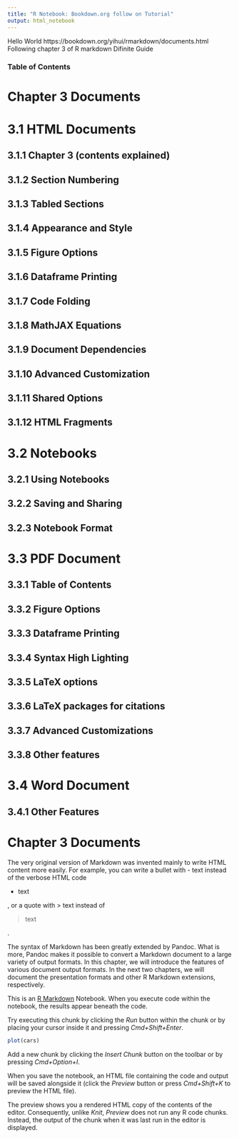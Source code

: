 ```yaml
---
title: "R Notebook: Bookdown.org follow on Tutorial"
output: html_notebook
---
```


Hello World
https://bookdown.org/yihui/rmarkdown/documents.html
Following chapter 3 of R markdown Difinite Guide

### Table of Contents
#   Chapter 3 Documents
# 3.1 HTML Documents
##  3.1.1 Chapter 3 (contents explained)
##  3.1.2 Section Numbering
##  3.1.3 Tabled Sections
##  3.1.4 Appearance and Style
##  3.1.5 Figure Options
##  3.1.6 Dataframe Printing
##  3.1.7 Code Folding
##  3.1.8 MathJAX Equations
##  3.1.9 Document Dependencies
##  3.1.10 Advanced Customization
##  3.1.11 Shared Options
##  3.1.12 HTML Fragments

# 3.2 Notebooks 
## 3.2.1 Using Notebooks
## 3.2.2 Saving and Sharing
## 3.2.3 Notebook Format


# 3.3 PDF Document
## 3.3.1 Table of Contents 
## 3.3.2 Figure Options
## 3.3.3 Dataframe Printing
## 3.3.4 Syntax High Lighting
## 3.3.5 LaTeX options
## 3.3.6 LaTeX packages for citations
## 3.3.7 Advanced Customizations
## 3.3.8 Other features

# 3.4 Word Document 
## 3.4.1 Other Features


# Chapter 3 Documents
The very original version of Markdown was invented mainly to write HTML content more easily. For example, you can write a bullet with - text instead of the verbose HTML code <ul><li>text</li></ul>, or a quote with > text instead of <blockquote>text</blockquote>.

The syntax of Markdown has been greatly extended by Pandoc. What is more, Pandoc makes it possible to convert a Markdown document to a large variety of output formats. In this chapter, we will introduce the features of various document output formats. In the next two chapters, we will document the presentation formats and other R Markdown extensions, respectively.






















This is an [R Markdown](http://rmarkdown.rstudio.com) Notebook. When you execute code within the notebook, the results appear beneath the code. 

Try executing this chunk by clicking the *Run* button within the chunk or by placing your cursor inside it and pressing *Cmd+Shift+Enter*. 

```r
plot(cars)
```

Add a new chunk by clicking the *Insert Chunk* button on the toolbar or by pressing *Cmd+Option+I*.

When you save the notebook, an HTML file containing the code and output will be saved alongside it (click the *Preview* button or press *Cmd+Shift+K* to preview the HTML file). 

The preview shows you a rendered HTML copy of the contents of the editor. Consequently, unlike *Knit*, *Preview* does not run any R code chunks. Instead, the output of the chunk when it was last run in the editor is displayed.

